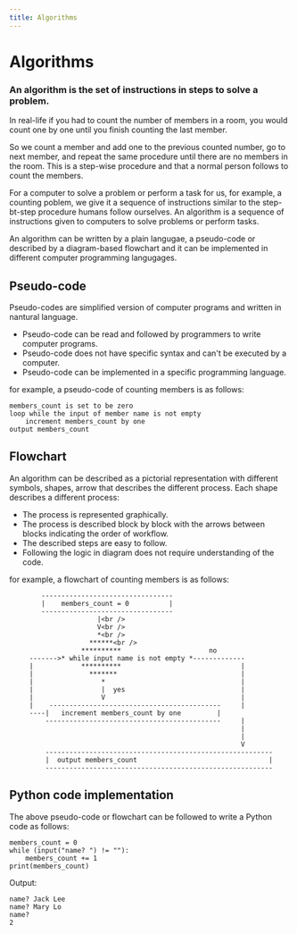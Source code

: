 ---
title: Algorithms
---

# Algorithms

### An algorithm is the set of instructions in steps to solve a problem.

In real-life if you had to count the number of members in a room, you would count one by one until you finish counting the last member.

So we count a member and add one to the previous counted number, go to next member, and repeat the same procedure until there are no members in the room. This is a step-wise procedure and that a normal person follows to count the members.

For a computer to solve a problem or perform a task for us, for example, a counting poblem, we give it a sequence of instructions similar to the step-bt-step procedure humans follow ourselves. An algorithm is a sequence of instructions given to computers to solve problems or perform tasks.

An algorithm can be written by a plain langugae, a pseudo-code or described by a diagram-based flowchart and it can be implemented in different computer programming langugages. 

## Pseudo-code
Pseudo-codes are simplified version of computer programs and written in nantural language.

- Pseudo-code can be read and followed by programmers to write computer programs.
- Pseudo-code does not have specific syntax and can't be executed by a computer.
- Pseudo-code can be implemented in a specific programming language.

for example, a pseudo-code of counting members is as follows:

```
members_count is set to be zero
loop while the input of member name is not empty
    increment members_count by one
output members_count
```

## Flowchart
An algorithm can be described as a pictorial representation with different symbols, shapes, arrow that describes the different process. Each shape describes a different process:

- The process is represented graphically.
- The process is described block by block with the arrows between blocks indicating the order of workflow.
- The described steps are easy to follow.
- Following the logic in diagram does not require understanding of the code.
 
for example, a flowchart of counting members is as follows:
```
        ---------------------------------
        |    members_count = 0          |
        ---------------------------------
                      |<br />
                      V<br />
                      *<br />
                    ******<br />
                  **********                      no
     ------->* while input name is not empty *-------------
     |            **********                              |
     |              *******                               |
     |                 *                                  |
     |                 |  yes                             |
     |                 V                                  |
     |    -------------------------------------------     |
     ----|   increment members_count by one         |
         --------------------------------------------     |
                                                          |
                                                          |
                                                          V
         ---------------------------------------------------------
         |  output members_count                                 |
         ---------------------------------------------------------
```

## Python code implementation
The above pseudo-code or flowchart can be followed to write a Python code as follows:
```
members_count = 0
while (input("name? ") != ""):
    members_count += 1
print(members_count)
```

Output:
```
name? Jack Lee
name? Mary Lo
name?
2
```